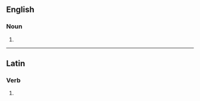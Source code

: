 ==English==

===Noun===
{{head|en|noun form}}

# {{plural of|en|fella}}

----

==Latin==

===Verb===
{{la-verb-form|fēllās}}

# {{inflection of|la|fēllō||2|s|pres|actv|indc}}